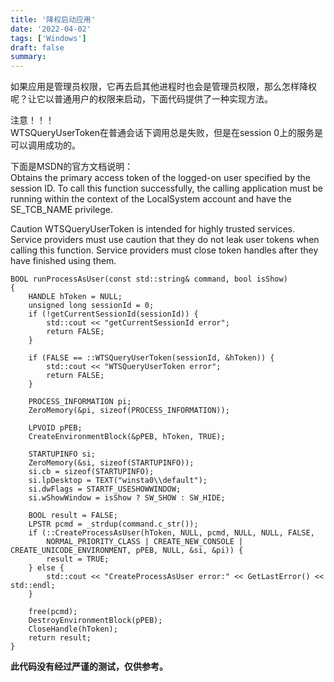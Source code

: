 ```yaml
---
title: '降权启动应用'
date: '2022-04-02'
tags: ['Windows']
draft: false
summary: 
---
```


如果应用是管理员权限，它再去启其他进程时也会是管理员权限，那么怎样降权呢？让它以普通用户的权限来启动，下面代码提供了一种实现方法。

注意！！！  
WTSQueryUserToken在普通会话下调用总是失败，但是在session 0上的服务是可以调用成功的。

下面是MSDN的官方文档说明：  
Obtains the primary access token of the logged-on user specified by the session ID. To call this function successfully, the calling application must be running within the context of the LocalSystem account and have the SE_TCB_NAME privilege.

Caution  WTSQueryUserToken is intended for highly trusted services. Service providers must use caution that they do not leak user tokens when calling this function. Service providers must close token handles after they have finished using them.
```
BOOL runProcessAsUser(const std::string& command, bool isShow)
{
    HANDLE hToken = NULL;
    unsigned long sessionId = 0;
    if (!getCurrentSessionId(sessionId)) {
        std::cout << "getCurrentSessionId error";
        return FALSE;
    }

    if (FALSE == ::WTSQueryUserToken(sessionId, &hToken)) {
        std::cout << "WTSQueryUserToken error";
        return FALSE;
    }

    PROCESS_INFORMATION pi;
    ZeroMemory(&pi, sizeof(PROCESS_INFORMATION));

    LPVOID pPEB;
    CreateEnvironmentBlock(&pPEB, hToken, TRUE);

    STARTUPINFO si;
    ZeroMemory(&si, sizeof(STARTUPINFO));
    si.cb = sizeof(STARTUPINFO);
    si.lpDesktop = TEXT("winsta0\\default");
    si.dwFlags = STARTF_USESHOWWINDOW;
    si.wShowWindow = isShow ? SW_SHOW : SW_HIDE;

    BOOL result = FALSE;
    LPSTR pcmd = _strdup(command.c_str());
    if (::CreateProcessAsUser(hToken, NULL, pcmd, NULL, NULL, FALSE,
        NORMAL_PRIORITY_CLASS | CREATE_NEW_CONSOLE | CREATE_UNICODE_ENVIRONMENT, pPEB, NULL, &si, &pi)) {
        result = TRUE;
    } else {
        std::cout << "CreateProcessAsUser error:" << GetLastError() << std::endl;
    }

    free(pcmd);
    DestroyEnvironmentBlock(pPEB);
    CloseHandle(hToken);
    return result;
}

```
**此代码没有经过严谨的测试，仅供参考。**